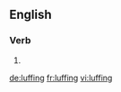 ==English==

===Verb===
{{head|en|present participle}}

# {{present participle of|luff|lang=en|nocat=1}}

[[de:luffing]]
[[fr:luffing]]
[[vi:luffing]]